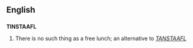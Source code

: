 ==English==
{{Wikipedia}}
==={{acronym}}===
'''TINSTAAFL'''

# {{idiom}} There is no such thing as a free lunch; an alternative to ''[[TANSTAAFL]]''